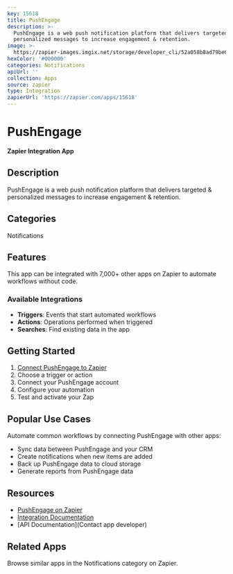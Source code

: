 ```yaml
---
key: 15618
title: PushEngage
description: >-
  PushEngage is a web push notification platform that delivers targeted &
  personalized messages to increase engagement & retention.
image: >-
  https://zapier-images.imgix.net/storage/developer_cli/52a058b8ad79be61c3dde4bcbff8a963_2.png?auto=format%2Ccompress&ixlib=python-3.0.0&q=50
hexColor: '#000000'
categories: Notifications
apiUrl: ''
collection: Apps
source: zapier
type: Integration
zapierUrl: 'https://zapier.com/apps/15618'
---
```

# PushEngage

**Zapier Integration App**

## Description

PushEngage is a web push notification platform that delivers targeted & personalized messages to increase engagement & retention.

## Categories

Notifications

## Features

This app can be integrated with 7,000+ other apps on Zapier to automate workflows without code.

### Available Integrations

- **Triggers**: Events that start automated workflows
- **Actions**: Operations performed when triggered
- **Searches**: Find existing data in the app

## Getting Started

1. [Connect PushEngage to Zapier](https://zapier.com/apps/15618)
2. Choose a trigger or action
3. Connect your PushEngage account
4. Configure your automation
5. Test and activate your Zap

## Popular Use Cases

Automate common workflows by connecting PushEngage with other apps:

- Sync data between PushEngage and your CRM
- Create notifications when new items are added
- Back up PushEngage data to cloud storage
- Generate reports from PushEngage data

## Resources

- [PushEngage on Zapier](https://zapier.com/apps/15618)
- [Integration Documentation](https://zapier.com/apps/15618/integrations)
- [API Documentation](Contact app developer)

## Related Apps

Browse similar apps in the Notifications category on Zapier.
